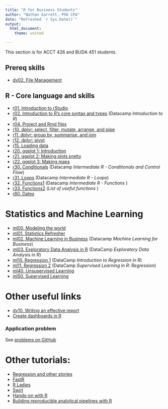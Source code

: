 ```yaml
--- 
title: "R for Business Students"
author: "Nathan Garrett, PhD CPA"
date: "Refreshed `r Sys.Date()`"
output: 
  html_document:
    theme: united

---
```



This section is for ACCT 426 and BUDA 451 students.

## Prereq skills

- [dv02. File Management](dv02-files.html)


## R - Core language and skills

  - [r01. Introduction to rStudio](r01-intro.html)
  - [r02. Introduction to R's core syntax and types](r02-syntax.html) (Datacamp *Introduction to R*)
  - [r04. Project and Rmd files](r04-project-files.html)
  - [r10. dplyr: select, filter, mutate, arrange, and pipe](r10-dplyr.html)
  - [r11. dplyr: group by, summarise, and join](r11-dplyr-shaping.html)
  - [r12. dplyr: pivot](r12-dplyr-reshaping.html)
  - [r15. Loading data](r15-read.html)
  - [r20. ggplot 1: Introduction](r20-ggplot.html)
  - [r21. ggplot 2: Making plots pretty](r21-ggplot-pretty.html)
  - [r22. ggplot 3: Making maps](r22-ggplot-maps-osm.html)
  - [r30. Conditionals](r30-syntax-conditionals.html) (Datacamp *Intermediate R - Conditionals and Control Flow*)
  - [r31. Loops](r31-syntax-loops.html) (Datacamp *Intermediate R - Loops*)
  - [r32. Functions1](r32-syntax-functions1.html) (Datacamp *Intermediate R - Functions* )
  - [r33. Functions2](r33-syntax-functions2.html) (*List of useful functions* )
  - [r80. Dates](r80-dates.html)

# Statistics and Machine Learning

  - [ml00. Modeling the world](ml00-model.html)
  - [ml01. Statistics Refresher](ml01-statistics.html)
  - [ml02. Machine Learning in Business](ml02-business.html) (Datacamp *Machine Learning for Business*)
  - [ml03. Exploratory Data Analysis in R](ml03-eda.html) (DataCamp *Exploratory Data Analysis in R*)
  - [ml10. Regression 1](ml10-regression1.html) (DataCamp *Introduction to Regression in R*)
  - [ml11. Regression 2](ml11-regression2.html) (DataCamp *Supervised Learning in R: Regression*)
  - [ml40. Unsupervised Learning](ml40-unsupervised.html)
  - [ml50. Supervised Learning](ml50-supervised.html)


# Other useful links

- [dv10. Writing an effective report](dv10-effective-reports.html)
- [Create dashboards in R](https://rstudio.github.io/bslib/index.html)


### Application problem

See [problems on GitHub](https://github.com/profgarrett/course_eda_problems/tree/main/)


# Other tutorials:

- [Regression and other stories](https://www.cambridge.org/highereducation/books/regression-and-other-stories)
- [FastR](https://github.com/matloff/fasteR)
- [R Ladies](https://rladiessydney.org/courses/ryouwithme/03-vizwhiz-1/)
- [Swirl](https://swirlstats.com/)
- [Hands-on with R](https://rstudio-education.github.io/hopr/)
- [Building reproducible analytical pipelines with R](https://raps-with-r.dev/preface.html)